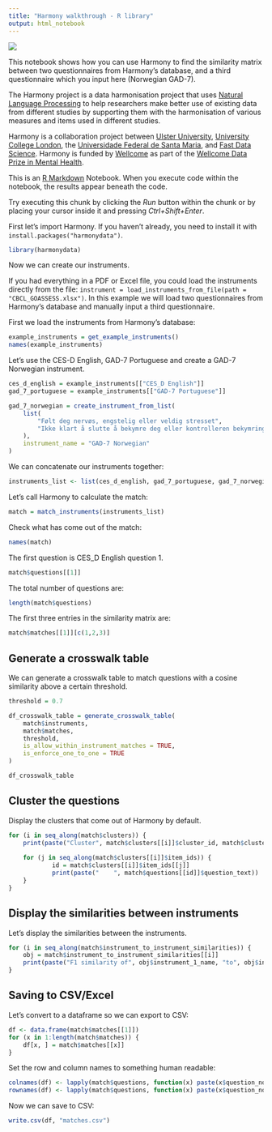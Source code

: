 ---
title: "Harmony walkthrough - R library"
output: html_notebook
---

![](https://raw.githubusercontent.com/harmonydata/brand/main/Logo/PNG/%D0%BB%D0%BE%D0%B3%D0%BE%20%D1%84%D1%83%D0%BB-05.png)

This notebook shows how you can use Harmony to find the similarity matrix between two questionnaires from Harmony's database, and a third questionnaire which you input here (Norwegian GAD-7).

The Harmony project is a data harmonisation project that uses [Natural Language Processing](https://fastdatascience.com/guide-natural-language-processing-nlp/) to help researchers make better use of existing data from different studies by supporting them with the harmonisation of various measures and items used in different studies.

Harmony is a collaboration project between [Ulster University](https://ulster.ac.uk/), [University College London](https://ucl.ac.uk/), the [Universidade Federal de Santa Maria](https://www.ufsm.br/), and [Fast Data Science](http://fastdatascience.com/).  Harmony is funded by [Wellcome](https://wellcome.org/) as part of the [Wellcome Data Prize in Mental Health](https://wellcome.org/grant-funding/schemes/wellcome-mental-health-data-prize).

This is an [R Markdown](http://rmarkdown.rstudio.com) Notebook. When you execute code within the notebook, the results appear beneath the code. 

Try executing this chunk by clicking the *Run* button within the chunk or by placing your cursor inside it and pressing *Ctrl+Shift+Enter*. 

First let's import Harmony. If you haven't already, you need to install it with `install.packages("harmonydata")`.

```{r}
library(harmonydata)
```

Now we can create our instruments.

If you had everything in a PDF or Excel file, you could load the instruments directly from the file: `instrument = load_instruments_from_file(path = "CBCL_GOASSESS.xlsx")`.
In this example we will load two questionnaires from Harmony's database and manually input a third questionnaire.

First we load the instruments from Harmony's database:

```{r}
example_instruments = get_example_instruments()
names(example_instruments)
```

Let's use the CES-D English, GAD-7 Portuguese and create a GAD-7 Norwegian instrument.
```{r}
ces_d_english = example_instruments[["CES_D English"]]
gad_7_portuguese = example_instruments[["GAD-7 Portuguese"]]

gad_7_norwegian = create_instrument_from_list(
    list(
        "Følt deg nervøs, engstelig eller veldig stresset",
        "Ikke klart å slutte å bekymre deg eller kontrolleren bekymringene dine"
    ),
    instrument_name = "GAD-7 Norwegian"
)
```

We can concatenate our instruments together:

```{r}
instruments_list <- list(ces_d_english, gad_7_portuguese, gad_7_norwegian)
```

Let's call Harmony to calculate the match:

```{r}
match = match_instruments(instruments_list)
```

Check what has come out of the match:

```{r}
names(match)
```
The first question is CES_D English question 1.

```{r}
match$questions[[1]]
```


The total number of questions are:

```{r}
length(match$questions)
```


The first three entries in the similarity matrix are:

```{r}
match$matches[[1]][c(1,2,3)]
```

## Generate a crosswalk table

We can generate a crosswalk table to match questions with a cosine similarity above a certain threshold.

```{r}
threshold = 0.7

df_crosswalk_table = generate_crosswalk_table(
    match$instruments, 
    match$matches, 
    threshold, 
    is_allow_within_instrument_matches = TRUE, 
    is_enforce_one_to_one = TRUE
)

df_crosswalk_table
```

## Cluster the questions

Display the clusters that come out of Harmony by default.

```{r}
for (i in seq_along(match$clusters)) {
    print(paste("Cluster", match$clusters[[i]]$cluster_id, match$clusters[[i]]$text_description))
    
    for (j in seq_along(match$clusters[[i]]$item_ids)) {
            id = match$clusters[[i]]$item_ids[[j]]
            print(paste("    ", match$questions[[id]]$question_text))
    }
}
```

## Display the similarities between instruments

Let's display the similarities between the instruments.

```{r}
for (i in seq_along(match$instrument_to_instrument_similarities)) {
    obj = match$instrument_to_instrument_similarities[[i]]
    print(paste("F1 similarity of", obj$instrument_1_name, "to", obj$instrument_2_name, "is", obj$f1))
}
```

## Saving to CSV/Excel

Let's convert to a dataframe so we can export to CSV:

```{r}
df <- data.frame(match$matches[[1]])
for (x in 1:length(match$matches)) {
    df[x, ] = match$matches[[x]]
}
```

Set the row and column names to something human readable:

```{r}
colnames(df) <- lapply(match$questions, function(x) paste(x$question_no,  x$question_text , sep=" ") )
rownames(df) <- lapply(match$questions, function(x) paste(x$question_no,  x$question_text , sep=" ") )
```

Now we can save to CSV:

```{r}
write.csv(df, "matches.csv")
```
